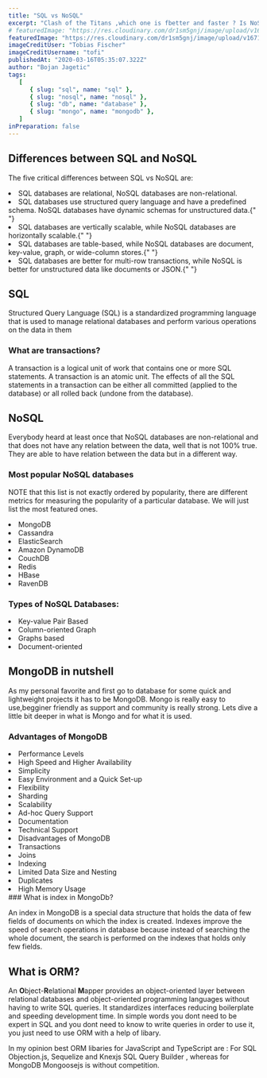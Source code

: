```yaml
---
title: "SQL vs NoSQL"
excerpt: "Clash of the Titans ,which one is fbetter and faster ? Is NoSQL faster than SQL? Not really, as well as the SQL is not faster than NoSQL. Which one to choose than? Both have advantages and disadvantages, lets dig deeper and findout. "
# featuredImage: "https://res.cloudinary.com/dr1sm5gnj/image/upload/v1645127894/igutech/b12_dk90fa.jpg"
featuredImage: "https://res.cloudinary.com/dr1sm5gnj/image/upload/v1671038241/igutech/blogs/benjamin-lehman-GNyjCePVRs8-unsplash_ukdos5.jpg"
imageCreditUser: "Tobias Fischer"
imageCreditUsername: "tofi"
publishedAt: "2020-03-16T05:35:07.322Z"
author: "Bojan Jagetic"
tags:
   [
      { slug: "sql", name: "sql" },
      { slug: "nosql", name: "nosql" },
      { slug: "db", name: "database" },
      { slug: "mongo", name: "mongodb" },
   ]
inPreparation: false
---
```


## Differences between SQL and NoSQL

The five critical differences between SQL vs NoSQL are:

<LgList>
   <li>SQL databases are relational, NoSQL databases are non-relational. </li>
   <li>
      SQL databases use structured query language and have a predefined schema.
      NoSQL databases have dynamic schemas for unstructured data.{" "}
   </li>
   <li>
      SQL databases are vertically scalable, while NoSQL databases are
      horizontally scalable.{" "}
   </li>
   <li>
      SQL databases are table-based, while NoSQL databases are document,
      key-value, graph, or wide-column stores.{" "}
   </li>
   <li>
      SQL databases are better for multi-row transactions, while NoSQL is better
      for unstructured data like documents or JSON.{" "}
   </li>
</LgList>

## SQL

Structured Query Language (SQL) is a standardized programming language that is used to manage relational databases and perform various operations on the data in them

### What are transactions?

<QouteComponent>
   A transaction is a logical unit of work that contains one or more SQL
   statements. A transaction is an atomic unit. The effects of all the SQL
   statements in a transaction can be either all committed (applied to the
   database) or all rolled back (undone from the database).
</QouteComponent>

## NoSQL

Everybody heard at least once that NoSQL databases are non-relational and that does not have any relation between the data, well that is not 100% true. They are able to have relation between the data but in a different way.

### Most popular NoSQL databases

NOTE that this list is not exactly ordered by popularity, there are different metrics for measuring the popularity of a particular database. We will just list the most featured ones.

<SmList>
   <li>MongoDB </li>
   <li>Cassandra </li>
   <li>ElasticSearch </li>
   <li>Amazon DynamoDB </li>
   <li>CouchDB </li>
   <li>Redis </li>
   <li>HBase </li>
   <li>RavenDB </li>
</SmList>

### Types of NoSQL Databases:

<SmList>
   <li>Key-value Pair Based </li>
   <li>Column-oriented Graph </li>
   <li>Graphs based </li>
   <li>Document-oriented </li>
</SmList>

## MongoDB in nutshell

As my personal favorite and first go to database for some quick and lightweight projects it has to be MongoDB.
Mongo is really easy to use,begginer friendly as support and community is really strong. Lets dive a little bit deeper in
what is Mongo and for what it is used.

### Advantages of MongoDB

<SmList>

<li>Performance Levels</li>
<li>High Speed and Higher Availability</li>
<li>Simplicity</li>
<li>Easy Environment and a Quick Set-up</li>
<li>Flexibility</li>
<li>Sharding</li>
<li>Scalability</li>
<li>Ad-hoc Query Support</li>
<li>Documentation</li>
<li>Technical Support</li>
<li>Disadvantages of MongoDB</li>
<li>Transactions</li>
<li>Joins</li>
<li>Indexing</li>
<li>Limited Data Size and Nesting</li>
<li>Duplicates</li>
<li>High Memory Usage </li>
</SmList>
### What is index in MongoDb?

An index in MongoDB is a special data structure that holds the data of few fields of documents on which the index is created. Indexes improve the speed of search operations in database because instead of searching the whole document, the search is performed on the indexes that holds only few fields.

## What is ORM?

An <b>O</b>bject-<b>R</b>elational <b>M</b>apper provides an object-oriented layer between relational databases and object-oriented programming languages without having to write SQL queries. It standardizes interfaces reducing boilerplate and speeding development time.
In simple words you dont need to be expert in SQL and you dont need to know to write queries in order to use it, you just need to use ORM with a help of libary.

In my opinion best ORM libaries for JavaScript and TypeScript are : For SQL <Link href="https://vincit.github.io/objection.js/">Objection.js</Link>, <Link href="https://sequelize.org/">Sequelize</Link> and <Link href="https://knexjs.org/">Knexjs SQL Query Builder</Link> , whereas for MongoDB <Link href="https://mongoosejs.com/">Mongoosejs </Link> is without competition.
